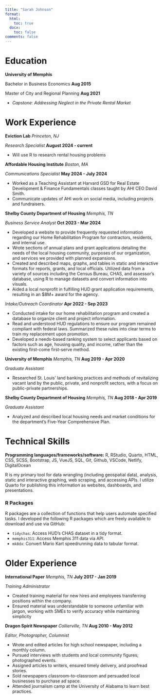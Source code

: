 ```yaml
---
title: "Sarah Johnson"
format: 
  html:
    toc: true
  docx: 
    toc: false
comments: false
---
```


# Education

**University of Memphis**

Bachelor in Business Economics [**Aug 2015**]{.aside}

Master of City and Regional Planning [**Aug 2021**]{.aside}

- *Capstone: Addressing Neglect in the Private Rental Market*

# Work Experience

**Eviction Lab** *Princeton, NJ* 

*Research Specialist* [**August 2024 - current**]{.aside}

- Will use R to research rental housing problems

**Affordable Housing Institute** *Boston, MA* 

*Communications Specialist* [**May 2024 - July 2024**]{.aside}

- Worked as a Teaching Assistant at Harvard GSD for Real Estate Development & Finance Fundamentals classes taught by AHI CEO David Smith.
- Communicate updates of AHI work on social media, including projects and fundraisers.

**Shelby County Department of Housing** *Memphis, TN* 

*Business Service Analyst* [**Oct 2023 - Mar 2024**]{.aside}

-	Developed a website to provide frequently requested information regarding our Home Rehabilitation Program for contractors, residents, and internal use.
-	Wrote sections of annual plans and grant applications detailing the needs of the local housing community, purposes of our organization, and services we provided with planned expansions.
-	Created and described maps, graphs, and tables in static and interactive formats for reports, grants, and local officials. Utilized data from a variety of sources including the Census Bureau, CHAS, and assessor’s database, using R to manage datasets and convert information into visuals.
-	Aided a local nonprofit in fulfilling HUD grant application requirements, resulting in an $8M+ award for the agency.

*Intake/Outreach Coordinator*   [**Apr 2022 - Sep 2023**]{.aside}

-	Conducted intake for our home rehabilitation program and created a database to organize client and project information.
-	Read and understood HUD regulations to ensure our program remained compliant with federal laws. Summarized these rules into clear terms to train my replacement upon promotion.
-	Developed a needs-based ranking system to select applicants based on factors such as age, housing quality, and income, rather than the existing first-come first-serve method. 

**University of Memphis** *Memphis, TN* [**Aug 2019 - Apr 2020**]{.aside}

*Graduate Assistant*

-	Researched St. Louis’ land banking practices and methods of revitalizing vacant land by the public, private, and nonprofit sectors, with a focus on public-private partnerships.

**Shelby County Department of Housing** *Memphis, TN* [**Aug 2018 - Apr 2019**]{.aside}

*Graduate Assistant*   

-	Analyzed and described local housing needs and market conditions for the department’s Five-Year Comprehensive Plan.

# Technical Skills

**Programming languages/frameworks/software:** R, RStudio, Quarto, HTML, CSS, SCSS, Bootstrap, JS, VueJS, SQL, Git, Github, VSCode, Netlify, DigitalOcean

R is my primary tool for data wrangling (including geospatial data), analysis, static and interactive graphing, web scraping, and accessing APIs. I utilize Quarto for publishing this information as websites, dashboards, and presentations.

### R Packages

R packages are a collection of functions that help users automate specified tasks. I developed the following R packages which are freely available to download and use via GitHub:

- `tidychas`: Access HUD's CHAS dataset in a tidy format.
- `memphis311`: Access Memphis 311 data via API.
- `mk8dx`: Convert Mario Kart speedrunning data to tabular format.

# Older Experience

<!-- **DWJ Korean BBQ; Saltwater Crab; Boscos Squared**    *Memphis, TN*   [**Jan 2016 - Mar 2020**]{.aside} -->

<!-- *Hostess, Server* -->

<!-- - Intermittently worked over many years as a restaurant server, often solo managing the entire front of house for the restaurant. -->
<!-- - Paid attention to customer’s needs and dissolved problems. -->
<!-- - For customers unfamiliar with Korean BBQ, explained the process and provided instruction for proper use. -->

**International Paper** *Memphis, TN* [**July 2017 - Jan 2019**]{.aside}

*Training Administrator*

-	Created training material for new hires and employees transferring positions within the company.
-	Ensured material was understandable to someone unfamiliar with jargon, working with SMEs to verify accuracy while maintaining simplicity

<!-- **University of Memphis** *Memphis, TN*  -->

<!-- *Graduate Assistant* [**Aug 2015 - Oct 2015**]{.aside} -->

<!-- - Assisted in health care economics research, collecting and organizing hospital data. -->

<!-- *Research Assistant* [**Jan 2015 - Aug 2015**]{.aside} -->

<!-- - Assisted with data collection and literary reviews for multiple publications related to police spending and bankruptcy. -->

<!-- **Mississippi State University** *Starkville, MS*  -->

<!-- *Research Assistant* [**Jan 2013 - May 2013**]{.aside} -->

<!-- - Aided biological science researchers studying nearby butterfly populations. Tended to butterflies and maintained logs on population and egg counts. -->

**Dragon Spirit Newspaper**    *Collierville, TN*   [**Aug 2010 - May 2012**]{.aside}

*Editor, Photographer, Columnist* 

-	Wrote and edited articles for high school newspaper, including a monthly column. 
-	Pursued interviews with students and local community figures; photographed events.
-	Assigned articles to writers, ensured timely delivery, and proofread stories.
-	Sold newspapers classroom-to-classroom and persuaded local businesses to purchase ad space.
-	Attended journalism camp at the University of Alabama to learn best practices.

<!-- **Family Taekwondo Center** *Collierville, TN*  [**Sep 2008 - Jan 2012**]{.aside} -->

<!-- *Instructor* -->

<!-- - Instructed adult and children classes of all belt levels in patterns, techniques, and sparring. -->

